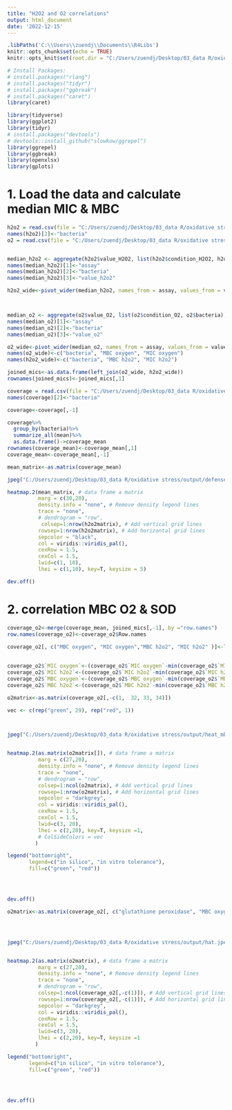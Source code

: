 ```yaml
---
title: "H2O2 and O2 correlations"
output: html_document
date: '2022-12-15'
---
```



```r
.libPaths('C:\\Users\\zuendj\\Documents\\R4Libs')
knitr::opts_chunk$set(echo = TRUE)
knitr::opts_knit$set(root.dir = "C:/Users/zuendj/Desktop/03_data R/oxidative stress", cho = TRUE, warning = FALSE, message = FALSE)

# Install Packages:
# install.packages("rlang")
# install.packages("tidyr")
# install.packages("ggbreak")
# install.packages("caret")
library(caret)

library(tidyverse)
library(ggplot2)
library(tidyr)
# install.packages("devtools")
# devtools::install_github("slowkow/ggrepel")
library(ggrepel)
library(ggbreak)
library(openxlsx)
library(gplots)
```

# 1. Load the data and calculate median MIC & MBC
```r
h2o2 = read.csv(file = "C:/Users/zuendj/Desktop/03_data R/oxidative stress/MIC_MBC_H2O2.csv", sep=",", header=T, check.names =F)
names(h2o2)[2]<-"bacteria"
o2 = read.csv(file = "C:/Users/zuendj/Desktop/03_data R/oxidative stress/MIC_MBC_O2.csv", sep=",", header=T, check.names =F)


median_h2o2 <- aggregate(h2o2$value_H2O2, list(h2o2$condition_H2O2, h2o2$bacteria), FUN=median)
names(median_h2o2)[1]<-"assay"
names(median_h2o2)[2]<-"bacteria"
names(median_h2o2)[3]<-"value_h2o2"

h2o2_wide<-pivot_wider(median_h2o2, names_from = assay, values_from = value_h2o2, values_fill = NA)



median_o2 <- aggregate(o2$value_O2, list(o2$condition_O2, o2$bacteria), FUN=median)
names(median_o2)[1]<-"assay"
names(median_o2)[2]<-"bacteria"
names(median_o2)[3]<-"value_o2"

o2_wide<-pivot_wider(median_o2, names_from = assay, values_from = value_o2, values_fill = NA)
names(o2_wide)<-c("bacteria", "MBC oxygen", "MIC oxygen")
names(h2o2_wide)<-c("bacteria", "MBC h2o2", "MIC h2o2")

joined_mics<-as.data.frame(left_join(o2_wide, h2o2_wide))
rownames(joined_mics)<-joined_mics[,1]

```

```r
coverage = read.csv(file = "C:/Users/zuendj/Desktop/03_data R/oxidative stress/input/final_coverage.csv", sep=";", header=T, check.names =F)
names(coverage)[2]<-"bacteria"

```


```r
coverage<-coverage[,-1]

coverage%>%
  group_by(bacteria)%>%
  summarize_all(mean)%>%
  as.data.frame()->coverage_mean
rownames(coverage_mean)<-coverage_mean[,1]
coverage_mean<-coverage_mean[,-1]

mean_matrix<-as.matrix(coverage_mean)

```

```r
jpeg("C:/Users/zuendj/Desktop/03_data R/oxidative stress/output/defense.jpeg", width=1000, height=1000)

heatmap.2(mean_matrix, # data frame a matrix
          marg = c(30,20),
          density.info = "none", # Remove density legend lines
          trace = "none",
          # dendrogram = "row", 
           colsep=1:nrow(h2o2matrix), # Add vertical grid lines
          rowsep=1:nrow(h2o2matrix), # Add horizontal grid lines
          sepcolor = "black",
          col = viridis::viridis_pal(),
          cexRow = 1.5,
          cexCol = 1.5,
          lwid=c(1, 10),
          lhei = c(1,10), key=T, keysize = 5)

dev.off()

```

# 2. correlation MBC O2 & SOD
```r
coverage_o2<-merge(coverage_mean, joined_mics[,-1], by ="row.names")
row.names(coverage_o2)<-coverage_o2$Row.names

coverage_o2[, c("MBC oxygen", "MIC oxygen","MBC h2o2", "MIC h2o2" )]<-log2(coverage_o2[, c("MBC oxygen", "MIC oxygen","MBC h2o2", "MIC h2o2")])
                                                                                       
                                                                                       
coverage_o2$`MIC oxygen`<-(coverage_o2$`MIC oxygen`-min(coverage_o2$`MIC oxygen`))/(max(coverage_o2$`MIC oxygen`)-min(coverage_o2$`MIC oxygen`))
coverage_o2$`MIC h2o2`<-(coverage_o2$`MIC h2o2`-min(coverage_o2$`MIC h2o2`))/(max(coverage_o2$`MIC h2o2`)-min(coverage_o2$`MIC h2o2`))
coverage_o2$`MBC oxygen`<-(coverage_o2$`MBC oxygen`-min(coverage_o2$`MBC oxygen`))/(max(coverage_o2$`MBC oxygen`)-min(coverage_o2$`MBC oxygen`))
coverage_o2$`MBC h2o2`<-(coverage_o2$`MBC h2o2`-min(coverage_o2$`MBC h2o2`))/(max(coverage_o2$`MBC h2o2`)-min(coverage_o2$`MBC h2o2`))
```

```r
o2matrix<-as.matrix(coverage_o2[,-c(1,  32, 33, 34)])

vec <- c(rep("green", 29), rep("red", 1))



jpeg("C:/Users/zuendj/Desktop/03_data R/oxidative stress/output/heat_mbc_h2o2.jpeg", width=1000, height=1000)


heatmap.2(as.matrix(o2matrix[]), # data frame a matrix
          marg = c(27,20),
          density.info = "none", # Remove density legend lines
          trace = "none",
          # dendrogram = "row",
          colsep=1:ncol(o2matrix), # Add vertical grid lines
          rowsep=1:nrow(o2matrix), # Add horizontal grid lines
          sepcolor = "darkgrey",
          col = viridis::viridis_pal(),
          cexRow = 1.5,
          cexCol = 1.5,
          lwid=c(3, 20),
          lhei = c(2,20), key=T, keysize =1,
          # ColSideColors = vec
         )

legend("bottomright",
       legend=c("in silico", "in vitro tolerance"), 
       fill=c("green", "red"))




dev.off()


```

```r
o2matrix<-as.matrix(coverage_o2[, c("glutathione peroxidase", "MBC oxygen")])




jpeg("C:/Users/zuendj/Desktop/03_data R/oxidative stress/output/hat.jpeg", width=1000, height=1000)


heatmap.2(as.matrix(o2matrix), # data frame a matrix
          marg = c(27,20),
          density.info = "none", # Remove density legend lines
          trace = "none",
          # dendrogram = "row",
          colsep=1:ncol(coverage_o2[,-c(1)]), # Add vertical grid lines
          rowsep=1:nrow(coverage_o2[,-c(1)]), # Add horizontal grid lines
          sepcolor = "darkgrey",
          col = viridis::viridis_pal(),
          cexRow = 1.5,
          cexCol = 1.5,
          lwid=c(3, 20),
          lhei = c(2,20), key=T, keysize =1
         )

legend("bottomright",
       legend=c("in silico", "in vitro tolerance"), 
       fill=c("green", "red"))




dev.off()


```

```r

```

```r

```


